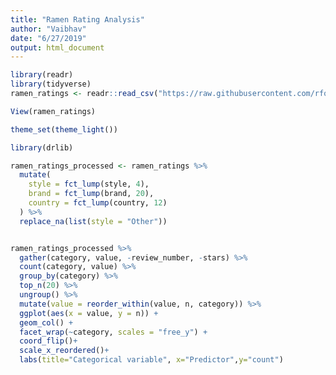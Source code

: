 ```yaml
---
title: "Ramen Rating Analysis"
author: "Vaibhav"
date: "6/27/2019"
output: html_document
---
```


```r

library(readr)
library(tidyverse)
ramen_ratings <- readr::read_csv("https://raw.githubusercontent.com/rfordatascience/tidytuesday/master/data/2019/2019-06-04/ramen_ratings.csv")

View(ramen_ratings)

theme_set(theme_light())
```


```r
library(drlib)

ramen_ratings_processed <- ramen_ratings %>%
  mutate(
    style = fct_lump(style, 4),
    brand = fct_lump(brand, 20),
    country = fct_lump(country, 12)
  ) %>%
  replace_na(list(style = "Other"))


ramen_ratings_processed %>%
  gather(category, value, -review_number, -stars) %>%
  count(category, value) %>%
  group_by(category) %>%
  top_n(20) %>%
  ungroup() %>%
  mutate(value = reorder_within(value, n, category)) %>%
  ggplot(aes(x = value, y = n)) + 
  geom_col() + 
  facet_wrap(~category, scales = "free_y") + 
  coord_flip()+
  scale_x_reordered()+
  labs(title="Categorical variable", x="Predictor",y="count")

```

```r

```

